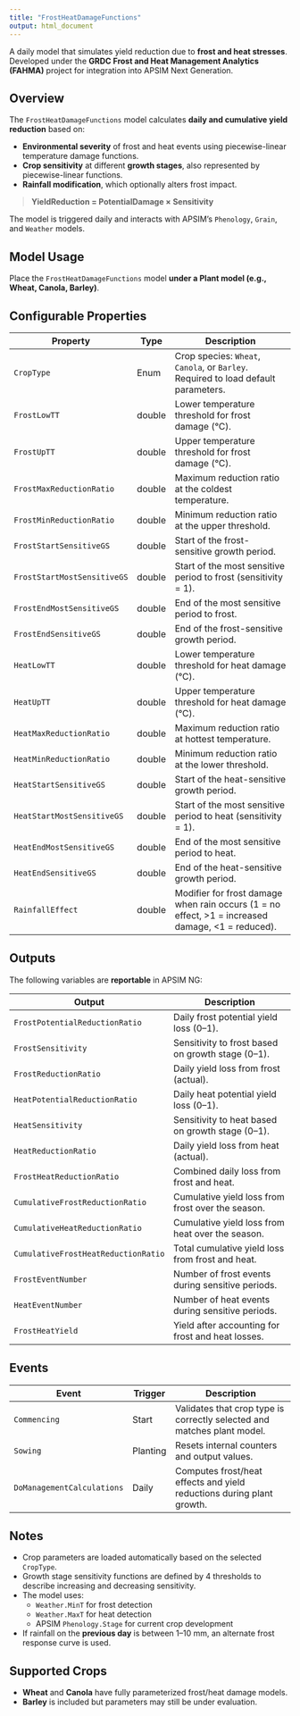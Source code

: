 ```yaml
---
title: "FrostHeatDamageFunctions"
output: html_document
---
```



A daily model that simulates yield reduction due to **frost and heat stresses**. Developed under the **GRDC Frost and Heat Management Analytics (FAHMA)** project for integration into APSIM Next Generation.


## Overview

The `FrostHeatDamageFunctions` model calculates **daily and cumulative yield reduction** based on:

- **Environmental severity** of frost and heat events using piecewise-linear temperature damage functions.
- **Crop sensitivity** at different **growth stages**, also represented by piecewise-linear functions.
- **Rainfall modification**, which optionally alters frost impact.

> **YieldReduction = PotentialDamage × Sensitivity**

The model is triggered daily and interacts with APSIM's `Phenology`, `Grain`, and `Weather` models.


## Model Usage

Place the `FrostHeatDamageFunctions` model **under a Plant model (e.g., Wheat, Canola, Barley)**.


## Configurable Properties

| Property                      | Type     | Description                                                                                             |
|------------------------------|----------|---------------------------------------------------------------------------------------------------------|
| `CropType`                   | Enum     | Crop species: `Wheat`, `Canola`, or `Barley`. Required to load default parameters.                      |
| `FrostLowTT`                 | double   | Lower temperature threshold for frost damage (°C).                                                      |
| `FrostUpTT`                  | double   | Upper temperature threshold for frost damage (°C).                                                      |
| `FrostMaxReductionRatio`     | double   | Maximum reduction ratio at the coldest temperature.                                                     |
| `FrostMinReductionRatio`     | double   | Minimum reduction ratio at the upper threshold.                                                         |
| `FrostStartSensitiveGS`      | double   | Start of the frost-sensitive growth period.                                                             |
| `FrostStartMostSensitiveGS`  | double   | Start of the most sensitive period to frost (sensitivity = 1).                                          |
| `FrostEndMostSensitiveGS`    | double   | End of the most sensitive period to frost.                                                              |
| `FrostEndSensitiveGS`        | double   | End of the frost-sensitive growth period.                                                               |
| `HeatLowTT`                  | double   | Lower temperature threshold for heat damage (°C).                                                       |
| `HeatUpTT`                   | double   | Upper temperature threshold for heat damage (°C).                                                       |
| `HeatMaxReductionRatio`      | double   | Maximum reduction ratio at hottest temperature.                                                         |
| `HeatMinReductionRatio`      | double   | Minimum reduction ratio at the lower threshold.                                                         |
| `HeatStartSensitiveGS`       | double   | Start of the heat-sensitive growth period.                                                              |
| `HeatStartMostSensitiveGS`   | double   | Start of the most sensitive period to heat (sensitivity = 1).                                           |
| `HeatEndMostSensitiveGS`     | double   | End of the most sensitive period to heat.                                                               |
| `HeatEndSensitiveGS`         | double   | End of the heat-sensitive growth period.                                                                |
| `RainfallEffect`             | double   | Modifier for frost damage when rain occurs (1 = no effect, >1 = increased damage, <1 = reduced).        |


## Outputs

The following variables are **reportable** in APSIM NG:

| Output                              | Description                                                                 |
|------------------------------------|-----------------------------------------------------------------------------|
| `FrostPotentialReductionRatio`     | Daily frost potential yield loss (0–1).                                     |
| `FrostSensitivity`                 | Sensitivity to frost based on growth stage (0–1).                           |
| `FrostReductionRatio`              | Daily yield loss from frost (actual).                                       |
| `HeatPotentialReductionRatio`      | Daily heat potential yield loss (0–1).                                      |
| `HeatSensitivity`                  | Sensitivity to heat based on growth stage (0–1).                            |
| `HeatReductionRatio`               | Daily yield loss from heat (actual).                                        |
| `FrostHeatReductionRatio`          | Combined daily loss from frost and heat.                                    |
| `CumulativeFrostReductionRatio`    | Cumulative yield loss from frost over the season.                           |
| `CumulativeHeatReductionRatio`     | Cumulative yield loss from heat over the season.                            |
| `CumulativeFrostHeatReductionRatio`| Total cumulative yield loss from frost and heat.                            |
| `FrostEventNumber`                 | Number of frost events during sensitive periods.                            |
| `HeatEventNumber`                  | Number of heat events during sensitive periods.                             |
| `FrostHeatYield`                   | Yield after accounting for frost and heat losses.                           |


## Events

| Event                     | Trigger | Description                                                                 |
|--------------------------|---------|-----------------------------------------------------------------------------|
| `Commencing`             | Start   | Validates that crop type is correctly selected and matches plant model.     |
| `Sowing`                 | Planting| Resets internal counters and output values.                                 |
| `DoManagementCalculations` | Daily | Computes frost/heat effects and yield reductions during plant growth.       |


## Notes

- Crop parameters are loaded automatically based on the selected `CropType`.
- Growth stage sensitivity functions are defined by 4 thresholds to describe increasing and decreasing sensitivity.
- The model uses:
  - `Weather.MinT` for frost detection
  - `Weather.MaxT` for heat detection
  - APSIM `Phenology.Stage` for current crop development
- If rainfall on the **previous day** is between 1–10 mm, an alternate frost response curve is used.


## Supported Crops

- **Wheat** and **Canola** have fully parameterized frost/heat damage models.
- **Barley** is included but parameters may still be under evaluation.
